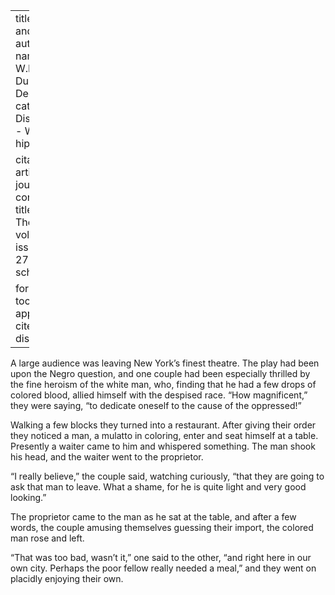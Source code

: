 
---
title: 'Precept and Practice'
author:
  - name:
      given: W.E.B.
      family: Du Bois
date: Dec. 1910
categories: 
  - Discrimination
  - White hipocrisy

citation: 
  type: article-journal
  container-title: The Crisis
  volume: 1
  issue: 2
  page: 27
google-scholar: true

format:
  html:
    toc: false
    appendix-cite-as: display
---


A large audience was leaving New York's finest theatre. The play had been upon the Negro question, and one couple had been especially thrilled by the fine heroism of the white man, who, finding that he had a few drops of colored blood, allied himself with the despised race. "How magnificent," they were saying, "to dedicate oneself to the cause of the oppressed!"

Walking a few blocks they turned into a restaurant. After giving their order they noticed a man, a mulatto in coloring, enter and seat himself at a table. Presently a waiter came to him and whispered something. The man shook his head, and the waiter went to the proprietor.

 "I really believe," the couple said, watching curiously, "that they are going to ask that man to leave. What a shame, for he is quite light and very good looking."

The proprietor came to the man as he sat at the table, and after a few words, the couple amusing themselves guessing their import, the colored man rose and left.

"That was too bad, wasn't it," one said to the other, "and right here in our own city. Perhaps the poor fellow really needed a meal," and they went on placidly enjoying their own.


